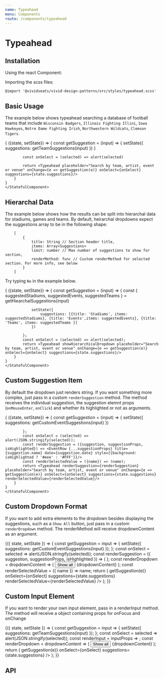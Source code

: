 ```yaml
---
name: Typeahead
menu: Components
route: /components/typeahead
---
```



# Typeahead

## Installation

Using the react Component:


Importing the scss files:

    @import '@vividseats/vivid-design-patterns/src/styles/typeahead.scss'

## Basic Usage

The example below shows typeahead searching a database of football teams that include `Wisconsin Badgers`, `Illinois Fighting Illini`, `Iowa Hawkeyes`, `Notre Dame Fighting Irish`, `Northwestern Wildcats`, `Clemson Tigers`.

<Playground>
    <StatefulComponent initialState={{suggestions: []}}>
    {
        ({state, setState}) => {
            const getSuggestion = (input) => {
                setState({
                     suggestions: getTeamSuggestions(input)
                 })
            }

            const onSelect = (selected) => alert(selected)

            return <Typeahead placeholder="Search by team, artist, event or venue" onChange={e => getSuggestion(e)} onSelect={onSelect} suggestions={state.suggestions}/>
        }
    }
    </StatefulComponent>

</Playground>

## Hierarchal Data

The example below shows how the results can be split into hierarchal data for stadiums, games and teams. By default, heirarchal dropdowns expect the suggestions array to be in the following shape:

        [
            {
                title: String // Section header title,
                items: Array<Suggestions>
                limit: number // Max number of suggestions to show for section,
                renderMethod: func // Custom renderMethod for selected section. For more info, see below
            }
        ]

Try typing `No` in the example below.

<Playground>
    <StatefulComponent initialState={{suggestions: []}}>
    {
        ({state, setState}) => {
            const getSuggestion = (input) => {
                const { suggestedStadiums, suggestedEvents, suggestedTeams } = getHiearchalSuggestions(input)

                setState({
                    suggestions: [{title: 'Stadiums', items: suggestedStadiums}, {title: 'Events',items: suggestedEvents}, {title: 'Teams', items: suggestedTeams }]
                })

            };
            const onSelect = (selected) => alert(selected);
            return <Typeahead showHierarchicalDropdown placeholder="Search by team, artist, event or venue" onChange={e => getSuggestion(e)} onSelect={onSelect} suggestions={state.suggestions}/>
        }
    }
    </StatefulComponent>

</Playground>

## Custom Suggestion Item

By default the dropdown just renders string. If you want something more complex, just pass in a custom `renderSuggestion` method. The method receives the individual suggestion, the suggestion elemnt props (`onMouseEnter`, `onClick`) and whether its highlighted or not as arguments.

<Playground>
    <StatefulComponent initialState={{suggestions: []}}>
    {
        ({state, setState}) => {
            const getSuggestion = (input) => {
                setState({
                    suggestions: getCustomEventSuggestions(input)
                })

            };
            const onSelect = (selected) => alert(JSON.stringify(selected));
            const renderSuggestion = ({suggestion, suggestionProps, isHighlighted}) => <EventRow {...suggestionProps} title={suggestion.name} date={suggestion.date} style={{background: isHighlighted ? '#eee' : '#FFF'}}/>
            const renderSelectedValue = ({name}) => (name);
            return <Typeahead renderSuggestion={renderSuggestion} placeholder="Search by team, artist, event or venue" onChange={e => getSuggestion(e)} onSelect={onSelect} suggestions={state.suggestions} renderSelectedValue={renderSelectedValue}/>
        }
    }
    </StatefulComponent>

</Playground>

## Custom Dropdown Format

If you want to add extra elements to the dropdown besides displaying the suggestions, such as a `Show All` button, just pass in a custom `renderDropdown` method. The renderMethod will receive dropdownContent as an argument.

<Playground>
    <StatefulComponent initialState={{ suggestions: [] }}>
        {({ state, setState }) => {
            const getSuggestion = input => {
                setState({
                    suggestions: getCustomEventSuggestions(input)
                });
            };
            const onSelect = selected => alert(JSON.stringify(selected));
            const renderSuggestion = ({ suggestion, suggestionProps, isHighlighted }) => (
                <EventRow
                    {...suggestionProps}
                    title={suggestion.name}
                    date={suggestion.date}
                    style={{ background: isHighlighted ? '#eee' : '#FFF' }}
                />
            );
            const renderDropdown = dropdownContent => (
                <React.Fragment>
                    <Button importance="text">Show all</Button>
                    {dropdownContent}
                </React.Fragment>
            );
            const renderSelectedValue = ({ name }) => name;
            return (
                <Typeahead
                    renderDropdown={renderDropdown}
                    renderSuggestion={renderSuggestion}
                    placeholder="Search by team, artist, event or venue"
                    onChange={e => getSuggestion(e)}
                    onSelect={onSelect}
                    suggestions={state.suggestions}
                    renderSelectedValue={renderSelectedValue}
                />
            );
        }}
    </StatefulComponent>
</Playground>

## Custom Input Element

If you want to render your own input element, pass in a renderInput method. The method will receive a object containing props for onFocus and onChange

<Playground>
    <StatefulComponent initialState={{ suggestions: [] }}>
        {({ state, setState }) => {
            const getSuggestion = input => {
                setState({
                    suggestions: getTeamSuggestions(input)
                });
            };
            const onSelect = selected => alert(JSON.stringify(selected));
            const renderInput = inputProps => <TextField outlined noValidate {...inputProps} />;
            const renderDropdown = dropdownContent => (
                <React.Fragment>
                    <Button importance="text">Show all</Button>
                    {dropdownContent}
                </React.Fragment>
            );
            return (
                <Typeahead
                    placeholder="Search by team, artist, event or venue"
                    renderInput={renderInput}
                    onChange={e => getSuggestion(e)}
                    onSelect={onSelect}
                    suggestions={state.suggestions}
                />
            );
        }}
    </StatefulComponent>
</Playground>

## API

<Props of={Typeahead} />
